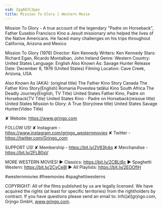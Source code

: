 ```yaml
---
vid: ZggA0JC3ppo
title: Mission To Glory | Western Movie
---
```


Mission To Glory - A true account of the legendary "Padre on Horseback", Father Eusebio Francisco Kino a Jesuit missionary who helped the lives of the Native Americans. He faced many challenges on his trips throughout California, Arizona and Mexico

Mission To Glory (1976)
Director: Ken Kennedy
Writers: Ken Kennedy
Stars: Richard Egan, Ricardo Montalban, John Ireland
Genre: Western
Country: United States
Language: English
Also Known As: Savage Hunter
Release Date: December 8, 1976 (United States)
Filming Location: Cave Creek, Arizona, USA

Also Known As (AKA):
(original title) The Father Kino Story
Canada The Father Kino Story(English)
Romania Povestea tatălui Kino
South Africa The Deadly Journey(English, TV Title)
United States Father Kino, Padre on Horseback(TV Title)
United States Kino - Padre on Horseback(reissue title)
United States Mission to Glory: A True Story(new title)
United States Savage Hunter(Video Title)

✘ Website: https://www.grjngo.com

FOLLOW US!
✘ Instagram - https://www.instagram.com/grjngo_westernmovies
✘ Twitter - https://twitter.com/Grjngo_com

SUPPORT US!
✘ Membership - https://bit.ly/2V63h4q
✘ Merchandise - https://bit.ly/2FLB0sV

MORE WESTERN MOVIES! 
► Classics: https://bit.ly/2CBLt8c 
► Spaghetti Western: https://bit.ly/2CyCe8I 
► All Playlists: https://bit.ly/2EOOfIH 

#westernmovies #freemovies #spaghettiwesterns

COPYRIGHT: All of the films published by us are legally licensed. We have acquired the rights (at least for specific territories) from the rightholders by contract. If you have questions please send an email to: info[at]grjngo.com, Grjngo GmbH, www.grjngo.com.
